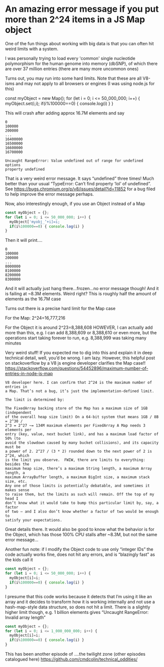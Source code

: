 

# An amazing error message if you put more than 2^24 items in a JS Map object

One of the fun things about working with big data is that you can often hit
weird limits with a system.

I was personally trying to load every 'common' single nucleotide polymorphism
for the human genome into memory (dbSNP), of which there are over 37 million
entries (there are many more uncommon ones)

Turns out, you may run into some hard limits. Note that these are all V8-isms
and may not apply to all browsers or engines (I was using node.js for this)

const myObject = new Map();
for (let i = 0; i <= 50_000_000; i++) {
  myObject.set(i,i);
  if(i%100000==0) { console.log(i) }
}



This will crash after adding approx 16.7M elements and say




```
0
100000
200000
...
16400000
16500000
16600000
16700000

Uncaught RangeError: Value undefined out of range for undefined options
property undefined
```


That is a very weird error message. It says “undefined” three times! Much
better than your usual “TypeError: Can’t find property ‘lol’ of undefined”. See
https://bugs.chromium.org/p/v8/issues/detail?id=11852 for a bug filed to help
improve the error message perhaps.

Now, also interestingly enough, if you use an Object instead of a Map



```js
const myObject = {};
for (let i = 0; i <= 50_000_000; i++) {
  myObject['myobj_’+i]=i;
  if(i%100000==0) { console.log(i) }
}
```




Then it will print….

```
0
100000
200000
...
8000000
8100000
8200000
8300000
```

And it will actually just hang there…frozen…no error message though! And it is
failing at ~8.3M elements. Weird right? This is roughly half the amount of
elements as the 16.7M case

Turns out there is a precise hard limit for the Map case

For the Map: 2^24=16,777,216

For the Object it is around 2^23=8,388,608 HOWEVER, I can actually add more
than this, e.g. I can add 8,388,609 or 8,388,610 or even more, but the
operations start taking forever to run, e.g. 8,388,999 was taking many minutes



Very weird stuff! If you expected me to dig into this and explain it in deep
technical detail, well, you’d be wrong. I am lazy. However, this helpful post
on stackoverflow by a V8 js engine developer clarifies the Map case!!
https://stackoverflow.com/questions/54452896/maximum-number-of-entries-in-node-js-map




```
V8 developer here. I can confirm that 2^24 is the maximum number of entries in
a Map. That’s not a bug, it’s just the implementation-defined limit.

The limit is determined by:

The FixedArray backing store of the Map has a maximum size of 1GB (independent
of the overall heap size limit) On a 64-bit system that means 1GB / 8B = 2^30 /
2^3 = 2^27 ~= 134M maximum elements per FixedArray A Map needs 3 elements per
entry (key, value, next bucket link), and has a maximum load factor of 50% (to
avoid the slowdown caused by many bucket collisions), and its capacity must be
a power of 2. 2^27 / (3 * 2) rounded down to the next power of 2 is 2^24, which
is the limit you observe.  FWIW, there are limits to everything: besides the
maximum heap size, there’s a maximum String length, a maximum Array length, a
maximum ArrayBuffer length, a maximum BigInt size, a maximum stack size, etc.
Any one of those limits is potentially debatable, and sometimes it makes sense
to raise them, but the limits as such will remain. Off the top of my head I
don’t know what it would take to bump this particular limit by, say, a factor
of two – and I also don’t know whether a factor of two would be enough to
satisfy your expectations.

```


Great details there. It would also be good to know what the behavior is for the
Object, which has those 100% CPU stalls after ~8.3M, but not the same error
message...







Another fun note: if I modify the Object code to use only “integer IDs” the
code actually works fine, does not hit any errors, and is “blazingly fast” as
the kids call it



```js
const myObject = {};
for (let i = 0; i <= 50_000_000; i++) {
  myObject[i]=i;
  if(i%100000==0) { console.log(i) }
}
```


I presume that this code works because it detects that I’m using it like an
array and it decides to transform how it is working internally and not use a
hash-map-style data structure, so does not hit a limit. There is a slightly
higher limit though, e.g. 1 billion elements gives “Uncaught RangeError:
Invalid array length”



```js
const myObject = {};
for (let i = 0; i <= 1_000_000_000; i++) {
  myObject[i]=i;
  if(i%100000==0) { console.log(i) }
}
```



This has been another episode of ....the twilight zone (other episodes
catalogued here) https://github.com/cmdcolin/technical_oddities/


